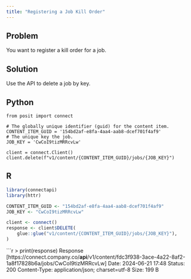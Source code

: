 ```yaml
---
title: "Registering a Job Kill Order"
---
```


## Problem

You want to register a kill order for a job.

## Solution

Use the API to delete a job by key.

::: {.panel-tabset group="language"}

## Python

```.python
from posit import connect

# The globally unique identifier (guid) for the content item.
CONTENT_ITEM_GUID = '154bd2af-e8fa-4aa4-aab8-dcef701f4af9'
# The unique key the job.
JOB_KEY = 'CwCoI9tizMRRcvLw'

client = connect.Client()
client.delete(f"v1/content/{CONTENT_ITEM_GUID}/jobs/{JOB_KEY}")
```

## R

```r
library(connectapi)
library(httr)

CONTENT_ITEM_GUID <- "154bd2af-e8fa-4aa4-aab8-dcef701f4af9"
JOB_KEY <- "CwCoI9tizMRRcvLw"

client <- connect()
response <- client$DELETE(
    glue::glue("v1/content/{CONTENT_ITEM_GUID}/jobs/{JOB_KEY}"),
)
```

```r
> print(response)
Response [https://connect.company.co/__api__/v1/content/fdc3f938-3ace-4a22-8af2-1a8f17828b6a/jobs/CwCoI9tizMRRcvLw]
  Date: 2024-06-21 17:48
  Status: 200
  Content-Type: application/json; charset=utf-8
  Size: 199 B

:::

